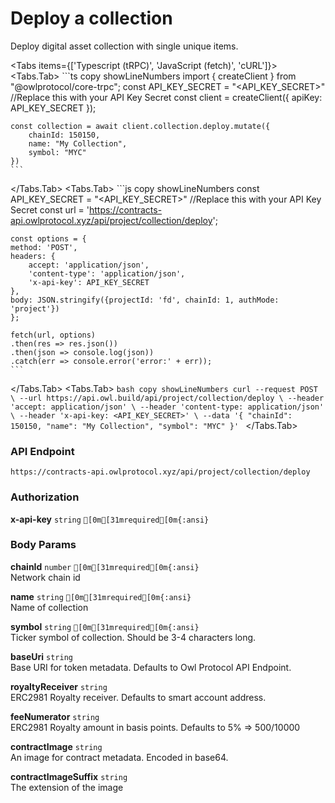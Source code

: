 # Deploy a collection

Deploy digital asset collection with single unique items.


<Tabs items={['Typescript (tRPC)', 'JavaScript (fetch)', 'cURL']}>
  <Tabs.Tab>
    ```ts copy showLineNumbers
    import { createClient } from "@owlprotocol/core-trpc";
    const API_KEY_SECRET = "<API_KEY_SECRET>" //Replace this with your API Key Secret
    const client = createClient({ apiKey: API_KEY_SECRET });

    const collection = await client.collection.deploy.mutate({
        chainId: 150150,
        name: "My Collection",
        symbol: "MYC"
    })
    ```

  </Tabs.Tab>
  <Tabs.Tab>
    ```js copy showLineNumbers
    const API_KEY_SECRET = "<API_KEY_SECRET>" //Replace this with your API Key Secret
    const url = 'https://contracts-api.owlprotocol.xyz/api/project/collection/deploy';

    const options = {
    method: 'POST',
    headers: {
        accept: 'application/json',
        'content-type': 'application/json',
        'x-api-key': API_KEY_SECRET
    },
    body: JSON.stringify({projectId: 'fd', chainId: 1, authMode: 'project'})
    };

    fetch(url, options)
    .then(res => res.json())
    .then(json => console.log(json))
    .catch(err => console.error('error:' + err));
    ```

  </Tabs.Tab>
  <Tabs.Tab>
    ```bash copy showLineNumbers
    curl --request POST \
     --url https://api.owl.build/api/project/collection/deploy \
     --header 'accept: application/json' \
     --header 'content-type: application/json' \
     --header 'x-api-key: <API_KEY_SECRET>' \
     --data '{ "chainId": 150150, "name": "My Collection", "symbol": "MYC" }'
    ```
  </Tabs.Tab>
</Tabs>

### API Endpoint

`https://contracts-api.owlprotocol.xyz/api/project/collection/deploy`

### Authorization

**x-api-key** `string` `[0m[31mrequired[0m{:ansi}`

### Body Params

**chainId** `number` `[0m[31mrequired[0m{:ansi}`<br/>
Network chain id

**name** `string` `[0m[31mrequired[0m{:ansi}`<br/>
Name of collection

**symbol** `string` `[0m[31mrequired[0m{:ansi}`<br/>
Ticker symbol of collection. Should be 3-4 characters long.

**baseUri** `string`<br/>
Base URI for token metadata. Defaults to Owl Protocol API Endpoint.

**royaltyReceiver** `string`<br/>
ERC2981 Royalty receiver. Defaults to smart account address.

**feeNumerator** `string`<br/>
ERC2981 Royalty amount in basis points. Defaults to 5% => 500/10000

**contractImage** `string`<br/>
An image for contract metadata. Encoded in base64.

**contractImageSuffix** `string`<br/>
The extension of the image
